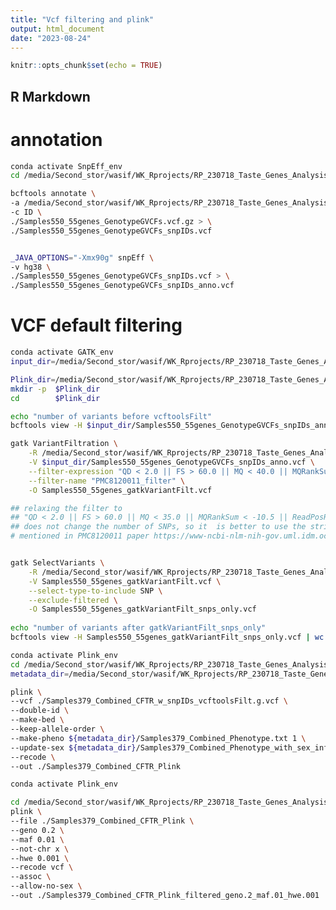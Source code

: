 ```yaml
---
title: "Vcf filtering and plink"
output: html_document
date: "2023-08-24"
---
```


```r
knitr::opts_chunk$set(echo = TRUE)
```

## R Markdown
# annotation
```bash
conda activate SnpEff_env
cd /media/Second_stor/wasif/WK_Rprojects/RP_230718_Taste_Genes_Analysis_1/Samples550_Analysis/Samples550_GATK

bcftools annotate \
-a /media/Second_stor/wasif/WK_Rprojects/RP_230718_Taste_Genes_Analysis_1/References_Seqs/Homo_sapiens_assembly38.dbsnp138.vcf.gz \
-c ID \
./Samples550_55genes_GenotypeGVCFs.vcf.gz > \
./Samples550_55genes_GenotypeGVCFs_snpIDs.vcf


_JAVA_OPTIONS="-Xmx90g" snpEff \
-v hg38 \
./Samples550_55genes_GenotypeGVCFs_snpIDs.vcf > \
./Samples550_55genes_GenotypeGVCFs_snpIDs_anno.vcf
```

# VCF default filtering
```bash
conda activate GATK_env
input_dir=/media/Second_stor/wasif/WK_Rprojects/RP_230718_Taste_Genes_Analysis_1/Samples550_Analysis/Samples550_GATK

Plink_dir=/media/Second_stor/wasif/WK_Rprojects/RP_230718_Taste_Genes_Analysis_1/Samples550_Analysis/Plink_analysis
mkdir -p  $Plink_dir
cd        $Plink_dir

echo "number of variants before vcftoolsFilt"
bcftools view -H $input_dir/Samples550_55genes_GenotypeGVCFs_snpIDs_anno.vcf | wc -l

gatk VariantFiltration \
    -R /media/Second_stor/wasif/WK_Rprojects/RP_230718_Taste_Genes_Analysis_1/References_Seqs/GCA_000001405.15_GRCh38/GCA_000001405.15_GRCh38_full_analysis_set.fna \
    -V $input_dir/Samples550_55genes_GenotypeGVCFs_snpIDs_anno.vcf \
    --filter-expression "QD < 2.0 || FS > 60.0 || MQ < 40.0 || MQRankSum < -12.5 || ReadPosRankSum < -8.0 || SOR > 3.0" \
    --filter-name "PMC8120011_filter" \
    -O Samples550_55genes_gatkVariantFilt.vcf

## relaxing the filter to
## "QD < 2.0 || FS > 60.0 || MQ < 35.0 || MQRankSum < -10.5 || ReadPosRankSum < -6.0 || SOR > 4.0"
## does not change the number of SNPs, so it  is better to use the strict filter as
# mentioned in PMC8120011 paper https://www-ncbi-nlm-nih-gov.uml.idm.oclc.org/pmc/articles/PMC8120011/#evab066-B49


gatk SelectVariants \
    -R /media/Second_stor/wasif/WK_Rprojects/RP_230718_Taste_Genes_Analysis_1/References_Seqs/GCA_000001405.15_GRCh38/GCA_000001405.15_GRCh38_full_analysis_set.fna \
    -V Samples550_55genes_gatkVariantFilt.vcf \
    --select-type-to-include SNP \
    --exclude-filtered \
    -O Samples550_55genes_gatkVariantFilt_snps_only.vcf
    
echo "number of variants after gatkVariantFilt_snps_only"
bcftools view -H Samples550_55genes_gatkVariantFilt_snps_only.vcf | wc -l
```


```bash
conda activate Plink_env
cd /media/Second_stor/wasif/WK_Rprojects/RP_230718_Taste_Genes_Analysis_1/Samples550_Analysis/Plink_analysis
metadata_dir=/media/Second_stor/wasif/WK_Rprojects/RP_230718_Taste_Genes_Analysis_1/Samples384_Analysis/Metadata_files

plink \
--vcf ./Samples379_Combined_CFTR_w_snpIDs_vcftoolsFilt.g.vcf \
--double-id \
--make-bed \
--keep-allele-order \
--make-pheno ${metadata_dir}/Samples379_Combined_Phenotype.txt 1 \
--update-sex ${metadata_dir}/Samples379_Combined_Phenotype_with_sex_info.txt \
--recode \
--out ./Samples379_Combined_CFTR_Plink
```


```bash
conda activate Plink_env

cd /media/Second_stor/wasif/WK_Rprojects/RP_230718_Taste_Genes_Analysis_1/Samples384_Analysis/Samples384_CFTR_gene/Plink_analysis
plink \
--file ./Samples379_Combined_CFTR_Plink \
--geno 0.2 \
--maf 0.01 \
--not-chr x \
--hwe 0.001 \
--recode vcf \
--assoc \
--allow-no-sex \
--out ./Samples379_Combined_CFTR_Plink_filtered_geno.2_maf.01_hwe.001
```





